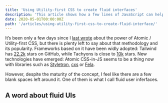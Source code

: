 ---
title: 'Using Utility-first CSS to create fluid interfaces'
description: 'This article shows how a few lines of JavaScript can help build a small, yet solid CSS framework to handle fluid UIs.'
date: 2020-05-01T00:00:00Z
path: '/articles/using-utility-first-css-to-create-fluid-interface/'
---

It’s been only a few days since I [last wrote](/articles/react-and-atomic-css/) about the power of Atomic / Utility-first CSS, but there is plenty left to say about that methodology and its popularity. Frameworks based on it have been widly adopted: Tailwind has [22.2k](https://github.com/tailwindcss/tailwindcss) stars on GitHub, while Tachyons is close to [10k](https://github.com/tachyons-css/tachyons/) stars. New technologies have emerged: Atomic CSS-in-JS seems to be a thing now with libraries such as [Styletron](https://github.com/styletron/styletron), [cxs](https://github.com/cxs-css/cxs/) or [Fela](https://github.com/robinweser/fela).

However, despite the maturity of the concept, I feel like there are a few blank spaces left around it. One of them is what I call fluid user inferfaces.

## A word about fluid UIs
